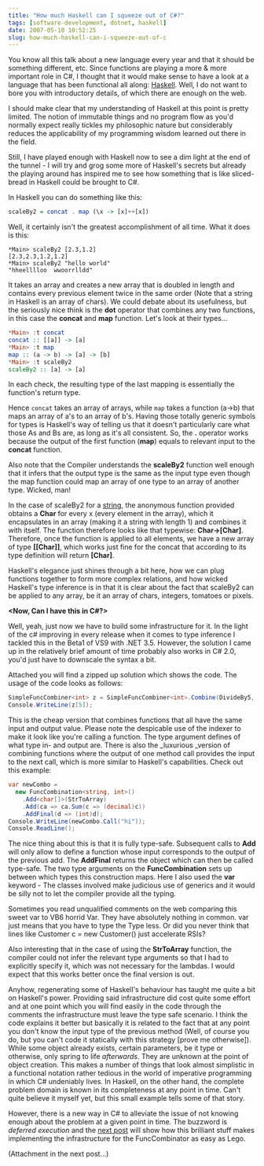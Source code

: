 ```yaml
---
title: "How much Haskell can I squeeze out of C#?"
tags: [software-development, dotnet, haskell]
date: 2007-05-10 10:52:25
slug: how-much-haskell-can-i-squeeze-out-of-c
---
```


You know all this talk about a new language every year and that it should be something different, etc. Since functions are playing a more & more important role in C#, I thought that it would make sense to have a look at a language that has been functional all along: [Haskell](http://www.haskell.org/haskellwiki/Haskell). Well, I do not want to bore you with introductory details, of which there are enough on the web.

I should make clear that my understanding of Haskell at this point is pretty limited. The notion of immutable things and no program flow as you'd normally expect really tickles my philosophic nature but considerably reduces the applicability of my programming wisdom learned out there in the field.

Still, I have played enough with Haskell now to see a dim light at the end of the tunnel - I will try and grog some more of Haskell's secrets but already the playing around has inspired me to see how something that is like sliced-bread in Haskell could be brought to C#.

In Haskell you can do something like this:

```haskell
scaleBy2 = concat . map (\x -> [x]++[x])
```

Well, it certainly isn't the greatest accomplishment of all time. What it does is this:

```
*Main> scaleBy2 [2.3,1.2]
[2.3,2.3,1.2,1.2]
*Main> scaleBy2 "hello world"
"hheelllloo  wwoorrlldd"
```

It takes an array and creates a new array that is doubled in length and contains every previous element twice in the same order (Note that a string in Haskell is an array of chars). We could debate about its usefulness, but the seriously nice think is the **dot** operator that combines any two functions, in this case the **concat** and **map** function. Let's look at their types...

```haskell
*Main> :t concat
concat :: [[a]] -> [a]
*Main> :t map
map :: (a -> b) -> [a] -> [b]
*Main> :t scaleBy2
scaleBy2 :: [a] -> [a]
```

In each check, the resulting type of the last mapping is essentially the function's return type.

Hence `concat` takes an array of arrays, while `map` takes a function (a->b) that maps an array of a's to an array of b's. Having those totally generic symbols for types is Haskell's way of telling us that it doesn't particularly care what those As and Bs are, as long as it's all consistent. So, the **.** operator works because the output of the first function (**map**) equals to relevant input to the **concat** function. 

Also note that the Compiler understands the **scaleBy2** function well enough that it infers that the output type is the same as the input type even though the map function could map an array of one type to an array of another type. Wicked, man!

In the case of scaleBy2 for a <u>string</u>, the anonymous function provided obtains a **Char** for every x (every element in the array), which it encapsulates in an array (making it a string with length 1) and combines it with itself. The function therefore looks like that typewise: **Char->[Char]**. Therefore, once the function is applied to all elements, we have a new array of type **[[Char]]**, which works just fine for the concat that according to its type definition will return **[Char]**.

Haskell's elegance just shines through a bit here, how we can plug functions together to form more complex relations, and how wicked Haskell's type inference is in that it is clear about the fact that scaleBy2 can be applied to any array, be it  an array of chars, integers, tomatoes or pixels.

**&lt;Now, Can I have this in C#?&gt;**

Well, yeah, just now we have to build some infrastructure for it. In the light of the c# improving in every release when it comes to type inference I tackled this in the Beta1 of VS9 with .NET 3.5. However, the solution I came up in the relatively brief amount of time probably also works in C# 2.0, you'd just have to downscale the syntax a bit.

Attached you will find a zipped up solution which shows the code. The usage of the code looks as follows:

```csharp
SimpleFuncCombiner<int> z = SimpleFuncCombiner<int>.Combine(DivideBy5, MultiplyByTwo, AddThree);
Console.WriteLine(z[5]);
```

This is the cheap version that combines functions that all have the same input and output value. Please note the despicable use of the indexer to make it look like you're calling a function. The type argument defines of what type in- and output are. There is also the _luxurious _version of combining functions where the output of one method call provides the input to the next call, which is more similar to Haskell's capabilities. Check out this example:

```csharp
var newCombo = 
  new FuncCombination<string, int>()
    .Add<char[]>(StrToArray)
    .Add(ca => ca.Sum(c => (decimal)c))
    .AddFinal(d => (int)d);
Console.WriteLine(newCombo.Call("hi"));
Console.ReadLine();
```

The nice thing about this is that it is fully type-safe. Subsequent calls to **Add** will only allow to define a function whose input corresponds to the output of the previous add. The **AddFinal** returns the object which can then be called type-safe. The two type arguments on the **FuncCombination** sets up between which types this construction maps. Here I also used the **var** keyword - The classes involved make judicious use of generics and it would be silly not to let the compiler provide all the typing.

Sometimes you read unqualified comments on the web comparing this sweet var to VB6 horrid Var. They have absolutely nothing in common. var just means that you have to type the Type less. Or did you never think that lines like Customer c = new Customer() just accelerate RSIs?

Also interesting that in the case of using the **StrToArray** function, the compiler could not infer the relevant type arguments so that I had to explicitly specify it, which was not necessary for the lambdas. I would expect that this works better once the final version is out.

Anyhow, regenerating some of Haskell's behaviour has taught me quite a bit on Haskell's power. Providing said infrastructure did cost quite some effort and at one point which you will find easily in the code through the comments the infrastructure must leave the type safe scenario. I think the code explains it better but basically it is related to the fact that at any point you don't know the input type of the previous method (Well, of course you do, but you can't code it statically with this strategy [prove me otherwise]). While some object already exists, certain parameters, be it type or otherwise, only spring to life _afterwards_. They are unknown at the point of object creation. This makes a number of things that look almost simplistic in a functional notation rather tedious in the world of imperative programming in which C# undeniably lives. In Haskell, on the other hand, the complete problem domain is known in its completeness at any point in time. Can't quite believe it myself yet, but this small example tells some of that story.

However, there is a new way in C# to alleviate the issue of not knowing enough about the problem at a given point in time. The buzzword is _deferred execution_ and the [next post](/posts/function-composition-in-c-3-0-stay-calm-gather-information-and-then-do-the-right-thing) will show how this brilliant stuff makes implementing the infrastructure for the FuncCombinator as easy as Lego.

(Attachment in the next post...)